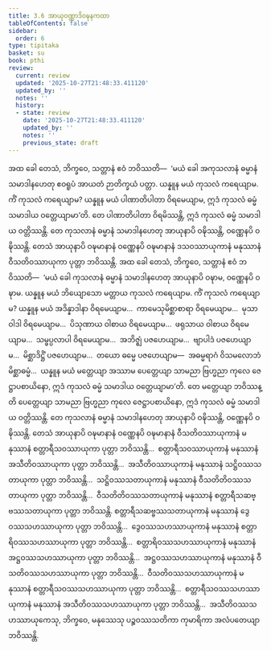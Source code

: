 ```yaml
---
title: 3.6 အာယုဝဏ္ဏာဒိဝဍ္ဎနကထာ
tableOfContents: false
sidebar:
  order: 6
type: tipitaka
basket: su
book: pthi
review:
  current: review
  updated: '2025-10-27T21:48:33.411120'
  updated_by: ''
  notes: ''
  history:
  - state: review
    date: '2025-10-27T21:48:33.411120'
    updated_by: ''
    notes: ''
    previous_state: draft
---
```



<ReviewStatus review={frontmatter.review} showDetails={true} />

<HypothesisAnnotation frontmatter={frontmatter} />

<DynamicBreadcrumb />

<Division number="105" book="pthi" e="ch" v="8" p="61">

<Paragraph number="225" book="pthi">
အထ ခေါ တေသံ, ဘိက္ခဝေ, သတ္တာနံ ဧဝံ ဘဝိဿတိ—  ‘မယံ ခေါ အကုသလာနံ ဓမ္မာနံ သမာဒါနဟေတု ဧဝရူပံ အာယတံ ဉာတိက္ခယံ ပတ္တာ. ယန္နူန မယံ ကုသလံ ကရေယျာမ. ကိံ ကုသလံ ကရေယျာမ? ယန္နူန မယံ ပါဏာတိပါတာ ဝိရမေယျာမ, ဣဒံ ကုသလံ ဓမ္မံ သမာဒါယ ဝတ္တေယျာမာ’တိ. တေ ပါဏာတိပါတာ ဝိရမိဿန္တိ, ဣဒံ ကုသလံ ဓမ္မံ သမာဒါယ ဝတ္တိဿန္တိ. တေ ကုသလာနံ ဓမ္မာနံ သမာဒါနဟေတု အာယုနာပိ ဝဍ္ဎိဿန္တိ, ဝဏ္ဏေနပိ ဝဍ္ဎိဿန္တိ. တေသံ အာယုနာပိ ဝဍ္ဎမာနာနံ ဝဏ္ဏေနပိ ဝဍ္ဎမာနာနံ ဒသဝဿာယုကာနံ မနုဿာနံ ဝီသတိဝဿာယုကာ ပုတ္တာ ဘဝိဿန္တိ.
</Paragraph>

<Paragraph number="226" book="pthi">
အထ ခေါ တေသံ, ဘိက္ခဝေ, သတ္တာနံ ဧဝံ ဘဝိဿတိ—  ‘မယံ ခေါ ကုသလာနံ ဓမ္မာနံ သမာဒါနဟေတု အာယုနာပိ ဝဍ္ဎာမ, ဝဏ္ဏေနပိ ဝဍ္ဎာမ. ယန္နူန မယံ ဘိယျောသော မတ္တာယ ကုသလံ ကရေယျာမ. ကိံ ကုသလံ ကရေယျာမ? ယန္နူန မယံ အဒိန္နာဒါနာ ဝိရမေယျာမ…  ကာမေသုမိစ္ဆာစာရာ ဝိရမေယျာမ…  မုသာဝါဒါ ဝိရမေယျာမ…  ပိသုဏာယ ဝါစာယ ဝိရမေယျာမ…  ဖရုသာယ ဝါစာယ ဝိရမေယျာမ…  သမ္ဖပ္ပလာပါ ဝိရမေယျာမ…  အဘိဇ္ဈံ ပဇဟေယျာမ…  ဗျာပါဒံ ပဇဟေယျာမ…  မိစ္ဆာဒိဋ္ဌိံ ပဇဟေယျာမ…  တယော ဓမ္မေ ပဇဟေယျာမ—  အဓမ္မရာဂံ ဝိသမလောဘံ မိစ္ဆာဓမ္မံ…  ယန္နူန မယံ မတ္တေယျာ အဿာမ ပေတ္တေယျာ သာမညာ ဗြဟ္မညာ ကုလေ ဇေဋ္ဌာပစာယိနော, ဣဒံ ကုသလံ ဓမ္မံ သမာဒါယ ဝတ္တေယျာမာ’တိ. တေ မတ္တေယျာ ဘဝိဿန္တိ ပေတ္တေယျာ သာမညာ ဗြဟ္မညာ ကုလေ ဇေဋ္ဌာပစာယိနော, ဣဒံ ကုသလံ ဓမ္မံ သမာဒါယ ဝတ္တိဿန္တိ.
</Paragraph>

<Paragraph number="227" book="pthi">
တေ ကုသလာနံ ဓမ္မာနံ သမာဒါနဟေတု အာယုနာပိ ဝဍ္ဎိဿန္တိ, ဝဏ္ဏေနပိ ဝဍ္ဎိဿန္တိ. တေသံ အာယုနာပိ ဝဍ္ဎမာနာနံ ဝဏ္ဏေနပိ ဝဍ္ဎမာနာနံ ဝီသတိဝဿာယုကာနံ မနုဿာနံ စတ္တာရီသဝဿာယုကာ ပုတ္တာ ဘဝိဿန္တိ…  စတ္တာရီသဝဿာယုကာနံ မနုဿာနံ အသီတိဝဿာယုကာ ပုတ္တာ ဘဝိဿန္တိ…  အသီတိဝဿာယုကာနံ မနုဿာနံ သဋ္ဌိဝဿသတာယုကာ ပုတ္တာ ဘဝိဿန္တိ…  သဋ္ဌိဝဿသတာယုကာနံ မနုဿာနံ ဝီသတိတိဝဿသတာယုကာ ပုတ္တာ ဘဝိဿန္တိ…  ဝီသတိတိဝဿသတာယုကာနံ မနုဿာနံ စတ္တာရီသဆဗ္ဗဿသတာယုကာ ပုတ္တာ ဘဝိဿန္တိ. စတ္တာရီသဆဗ္ဗဿသတာယုကာနံ မနုဿာနံ ဒွေဝဿသဟဿာယုကာ ပုတ္တာ ဘဝိဿန္တိ…  ဒွေဝဿသဟဿာယုကာနံ မနုဿာနံ စတ္တာရိဝဿသဟဿာယုကာ ပုတ္တာ ဘဝိဿန္တိ…  စတ္တာရိဝဿသဟဿာယုကာနံ မနုဿာနံ အဋ္ဌဝဿသဟဿာယုကာ ပုတ္တာ ဘဝိဿန္တိ…  အဋ္ဌဝဿသဟဿာယုကာနံ မနုဿာနံ ဝီသတိဝဿသဟဿာယုကာ ပုတ္တာ ဘဝိဿန္တိ…  ဝီသတိဝဿသဟဿာယုကာနံ မနုဿာနံ စတ္တာရီသဝဿသဟဿာယုကာ ပုတ္တာ ဘဝိဿန္တိ…  စတ္တာရီသဝဿသဟဿာယုကာနံ မနုဿာနံ အသီတိဝဿသဟဿာယုကာ ပုတ္တာ ဘဝိဿန္တိ…  အသီတိဝဿသဟဿာယုကေသု, ဘိက္ခဝေ, မနုဿေသု ပဉ္စဝဿသတိကာ ကုမာရိကာ အလံပတေယျာ ဘဝိဿန္တိ.
</Paragraph>
</Division>